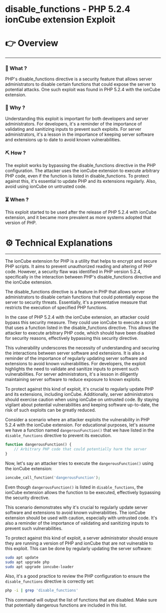 # disable_functions - PHP 5.2.4 ionCube extension Exploit


# 👉 Overview

---

### 👀 What ?

PHP's disable_functions directive is a security feature that allows server administrators to disable certain functions that could expose the server to potential attacks. One such exploit was found in PHP 5.2.4 with the ionCube extension.


### 🧐 Why ?

Understanding this exploit is important for both developers and server administrators. For developers, it's a reminder of the importance of validating and sanitizing inputs to prevent such exploits. For server administrators, it's a lesson in the importance of keeping server software and extensions up to date to avoid known vulnerabilities.


### ⛏️ How ?

The exploit works by bypassing the disable_functions directive in the PHP configuration. The attacker uses the ionCube extension to execute arbitrary PHP code, even if the function is listed in disable_functions. To protect against this, it's essential to update PHP and its extensions regularly. Also, avoid using ionCube on untrusted code.


### ⏳ When ?

This exploit started to be used after the release of PHP 5.2.4 with ionCube extension, and it became more prevalent as more systems adopted that version of PHP.


# ⚙️ Technical Explanations

---

The ionCube extension for PHP is a utility that helps to encrypt and secure PHP scripts. It aims to prevent unauthorized reading and altering of PHP code. However, a security flaw was identified in PHP version 5.2.4, specifically in the interaction between PHP's disable_functions directive and the ionCube extension.

The disable_functions directive is a feature in PHP that allows server administrators to disable certain functions that could potentially expose the server to security threats. Essentially, it's a preventative measure that restricts the execution of specified PHP functions.

In the case of PHP 5.2.4 with the ionCube extension, an attacker could bypass this security measure. They could use ionCube to execute a script that uses a function listed in the disable_functions directive. This allows the attacker to execute arbitrary PHP code, which should have been disabled for security reasons, effectively bypassing this security directive.

This vulnerability underscores the necessity of understanding and securing the interactions between server software and extensions. It is also a reminder of the importance of regularly updating server software and extensions to avoid known vulnerabilities. For developers, the exploit highlights the need to validate and sanitize inputs to prevent such vulnerabilities. For server administrators, it's a lesson in diligently maintaining server software to reduce exposure to known exploits.

To protect against this kind of exploit, it's crucial to regularly update PHP and its extensions, including ionCube. Additionally, server administrators should exercise caution when using ionCube on untrusted code. By staying vigilant about potential vulnerabilities and keeping software up-to-date, the risk of such exploits can be greatly reduced.

Consider a scenario where an attacker exploits the vulnerability in PHP 5.2.4 with the ionCube extension. For educational purposes, let's assume we have a function named `dangerousFunction()` that we have listed in the `disable_functions` directive to prevent its execution.

```php
function dangerousFunction() {
    // Arbitrary PHP code that could potentially harm the server
}

```

Now, let's say an attacker tries to execute the `dangerousFunction()` using the ionCube extension:

```php
ioncube_call_function('dangerousFunction');

```

Even though `dangerousFunction()` is listed in `disable_functions`, the ionCube extension allows the function to be executed, effectively bypassing the security directive.

This scenario demonstrates why it's crucial to regularly update server software and extensions to avoid known vulnerabilities. The ionCube extension should be used with caution, especially with untrusted code. It's also a reminder of the importance of validating and sanitizing inputs to prevent such vulnerabilities.

To protect against this kind of exploit, a server administrator should ensure they are running a version of PHP and ionCube that are not vulnerable to this exploit. This can be done by regularly updating the server software:

```bash
sudo apt update
sudo apt upgrade php
sudo apt upgrade ioncube-loader

```

Also, it's a good practice to review the PHP configuration to ensure the `disable_functions` directive is correctly set:

```bash
php -i | grep 'disable_functions'

```

This command will output the list of functions that are disabled. Make sure that potentially dangerous functions are included in this list.
